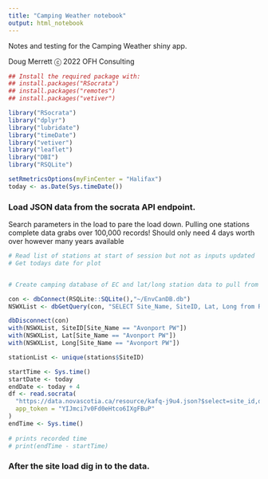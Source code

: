 ```yaml
---
title: "Camping Weather notebook"
output: html_notebook
---
```


Notes and testing for the Camping Weather shiny app.

Doug Merrett ⓒ 2022 OFH Consulting

```r
## Install the required package with:
## install.packages("RSocrata")
## install.packages("remotes")
## install.packages("vetiver")

library("RSocrata")
library("dplyr")
library("lubridate")
library("timeDate")
library("vetiver")
library("leaflet")
library("DBI")
library("RSQLite")

setRmetricsOptions(myFinCenter = "Halifax")
today <- as.Date(Sys.timeDate())
```
### Load JSON data from the socrata API endpoint.
Search parameters in the load to pare the load down.  Pulling one stations complete data grabs over 100,000 records!
Should only need 4 days worth over however many years available
```r
# Read list of stations at start of session but not as inputs updated
# Get todays date for plot


# Create camping database of EC and lat/long station data to pull from

con <- dbConnect(RSQLite::SQLite(),"~/EnvCanDB.db")
NSWXList <- dbGetQuery(con, "SELECT Site_Name, SiteID, Lat, Long from RNS_data ORDER BY Site_Name")

dbDisconnect(con)
with(NSWXList, SiteID[Site_Name == "Avonport PW"])
with(NSWXList, Lat[Site_Name == "Avonport PW"])
with(NSWXList, Long[Site_Name == "Avonport PW"])

stationList <- unique(stations$SiteID)

startTime <- Sys.time()
startDate <- today
endDate <- today + 4
df <- read.socrata(
  "https://data.novascotia.ca/resource/kafq-j9u4.json?$select=site_id,datetimeutc,air_temperature,date_extract_m(datetimeutc) as month,date_extract_d(datetimeutc) as theday&$where=month = 10 AND (theday between 15 and 19) AND site_id='RNSAM'",
  app_token = "YIJmci7v0Fd0eHtco6IXgFBuP"
)
endTime <- Sys.time()
  
# prints recorded time
# print(endTime - startTime)
```
### After the site load dig in to the data.

```r


```
